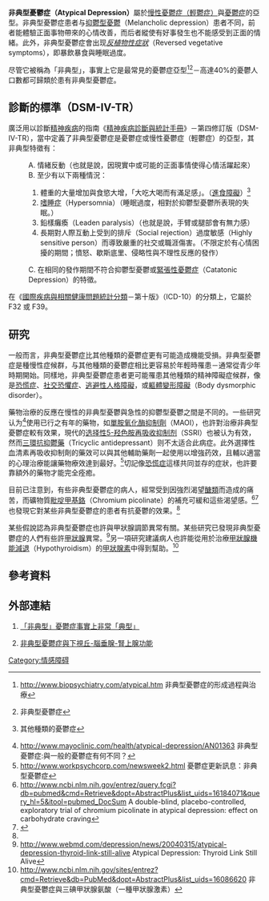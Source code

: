 {{contradict|time=2018-11-21T12:08:29+00:00}}
{{Proofreader needed|en|Atypical depression}}
{{Medical}}
{{Infobox Disease
 | Name           = 非典型抑郁障碍
 | Image          = 
 | Caption        = 
 | DiseasesDB     = 
 | ICD10          = {{ICD10|F|32|8|f|30}}
 | ICD9           = 
 | ICDO           = 
 | OMIM           = 
 | MedlinePlus    = 
 | eMedicineSubj  = 
 | eMedicineTopic = 
 | MeshID         = 
}}

'''非典型憂鬱症（Atypical Depression）'''屬於[[慢性抑鬱症|慢性憂鬱症（輕鬱症）]]與[[憂鬱症|憂鬱症]]的亞型。非典型憂鬱症患者与[[抑鬱型憂鬱|抑鬱型憂鬱]]（Melancholic depression）患者不同，前者能體驗正面事物帶來的心情改善，而后者縱使有好事發生也不能感受到正面的情緒。此外，非典型憂鬱症會出现''[[反植物性症狀|反植物性症狀]]''（Reversed vegetative symptoms），即暴飲暴食與睡眠過度。

尽管它被稱為「非典型」，事實上它是最常見的憂鬱症亞型<ref>http://www.biopsychiatry.com/atypical.htm 非典型憂鬱症的形成過程與治療</ref><ref>{{cite web |url=http://www.mcmanweb.com/article-200.htm |title=存档副本 |accessdate=2011-01-04 |deadurl=yes |archiveurl=https://web.archive.org/web/20101209002810/http://www.mcmanweb.com/article-200.htm |archivedate=2010-12-09 }}  非典型憂鬱症</ref>－高達40%的憂鬱人口數都可歸類於患有非典型憂鬱症。

==診斷的標準（DSM-IV-TR）==

廣泛用以診斷[[精神疾病|精神疾病]]的指南《[[精神疾病診斷與統計手冊|精神疾病診斷與統計手冊]]》－第四修訂版（DSM-IV-TR），當中定義了非典型憂鬱症是憂鬱症或慢性憂鬱症（輕鬱症）的亞型，其非典型特徵有：

:A. 情緒反動（也就是說，因現實中或可能的正面事情使得心情活躍起來）
:B. 至少有以下兩種情況：
:#體重的大量增加與食慾大增，「大吃大喝而有滿足感」。（[[進食障礙|進食障礙]]）<ref>{{cite web |url=http://www.depnet.com.au/universe1/depression/other_types_of_depression/ |title=存档副本 |accessdate=2009年8月11日 |deadurl=yes |archiveurl=https://web.archive.org/web/20090914061925/http://www.depnet.com.au/universe1/depression/other_types_of_depression/ |archivedate=2009年9月14日 |df= }} 其他種類的憂鬱症</ref>
:#[[嗜睡症|嗜睡症]]（Hypersomnia）（睡眠過度，相對於抑鬱型憂鬱所表現的失眠。）
:#鉛樣癱瘓（Leaden paralysis）（也就是說，手臂或腿部會有無力感）
:#長期對人際互動上受到的排斥（Social rejection）過度敏感（Highly sensitive person）而導致嚴重的社交或職涯傷害。（不限定於有心情困擾的期間；憤怒、歇斯底里、侵略性與不理性反應的發作）
:C. 在相同的發作期間不符合抑鬱型憂鬱或[[緊張性憂鬱症|緊張性憂鬱症]]（Catatonic Depression）的特徵。

在《[[國際疾病與相關健康問題統計分類|國際疾病與相關健康問題統計分類]]－第十版》（ICD-10）的分類上，它屬於 F32 或 F39。

==研究==
一般而言，非典型憂鬱症比其他種類的憂鬱症更有可能造成機能受損。非典型憂鬱症是種慢性症候群，与其他種類的憂鬱症相比更容易於年輕時罹患－通常從青少年時期開始。同樣地，非典型憂鬱症患者更可能罹患其他種類的精神障礙症候群，像是[[驚恐症|恐慌症]]、[[社交恐懼症|社交恐懼症]]、[[逃避性人格障礙|逃避性人格障礙]]，或[[軀體變形障礙|軀體變形障礙]]（Body dysmorphic disorder）。

藥物治療的反應在慢性的非典型憂鬱與急性的抑鬱型憂鬱之間是不同的。一些研究认为<ref>http://www.mayoclinic.com/health/atypical-depression/AN01363 非典型憂鬱症:與一般的憂鬱症有何不同？</ref>使用已行之有年的藥物，如[[單胺氧化酶抑制劑|單胺氧化酶抑制劑]]（MAOI），也許對治療非典型憂鬱症較有效果，現代的[[选择性5-羟色胺再吸收抑制剂|选择性5-羟色胺再吸收抑制剂]]（SSRI）也被认为有效，然而[[三環抗抑鬱藥|三環抗抑鬱藥]]（Tricyclic antidepressant）则不太适合此病症。此外選擇性血清素再吸收抑制劑的藥效可以與其他輔助藥劑一起使用以增強药效，且輔以適當的心理治療能讓藥物療效達到最好。<ref>http://www.workpsychcorp.com/newsweek2.html 憂鬱症更新訊息：非典型憂鬱症</ref>切記像[[驚恐症|恐慌症]]這樣共同並存的症狀，也許要靠額外的藥物才能完全痊癒。

目前已注意到，有些非典型憂鬱症的病人，經常受到因強烈渴望[[糖類|醣類]]而造成的痛苦，而礦物質[[毗啶甲基鉻|毗啶甲基鉻]]（Chromium picolinate）的補充可緩和這些渴望感。<ref>http://www.ncbi.nlm.nih.gov/entrez/query.fcgi?db=pubmed&cmd=Retrieve&dopt=AbstractPlus&list_uids=16184071&query_hl=5&itool=pubmed_DocSum A double-blind, placebo-controlled, exploratory trial of chromium picolinate in atypical depression: effect on carbohydrate craving</ref><ref name="ncbi.nlm.nih.gov">{{Cite web |url=http://www.ncbi.nlm.nih.gov/sites/entrez?cmd=Retrieve&db=PubMed&list_uids=12559660&dopt=Citation |title=Effectiveness of chromium in atypical depression: a placebo-controlled trial |trans_title=鉻對於非典型憂鬱症的療效:安慰劑對照試驗}}</ref>也發現它對某些非典型憂鬱症的患者有抗憂鬱的效果。<ref name="ncbi.nlm.nih.gov"/>

某些假說認為非典型憂鬱症也許與甲狀腺調節異常有關。某些研究已發現非典型憂鬱症的人們有些許[[甲狀腺|甲狀腺]]異常。<ref>http://www.webmd.com/depression/news/20040315/atypical-depression-thyroid-link-still-alive {{Wayback|url=http://www.webmd.com/depression/news/20040315/atypical-depression-thyroid-link-still-alive |date=20070317050218 }} Atypical Depression: Thyroid Link Still Alive</ref>另一項研究建議病人也許能從用於治療[[甲狀腺機能減退|甲狀腺機能減退]]（Hypothyroidism）的[[甲狀腺素|甲狀腺素]]中得到幫助。<ref>http://www.ncbi.nlm.nih.gov/sites/entrez?cmd=Retrieve&db=PubMed&dopt=AbstractPlus&list_uids=16086620 非典型憂鬱症與三碘甲狀腺氨酸（一種甲狀腺激素）</ref>

==參考資料==
{{Reflist|1}}

==外部連結==
#{{en}}[http://depression.about.com/cs/diagnosis/a/atypicaldepress.htm 「非典型」憂鬱症事實上非常「典型」]
#{{en}}[http://www.ncbi.nlm.nih.gov/entrez/query.fcgi?cmd=Retrieve&db=pubmed&dopt=Abstract&list_uids=15935235&query_hl=3 非典型憂鬱症與下視丘-腦垂腺-腎上腺功能]


{{ICD-10-F}}
{{Mood disorders}}

[[Category:情感障碍|Category:情感障碍]]